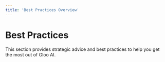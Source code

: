 ```yaml
---
title: 'Best Practices Overview'
---
```


# Best Practices

This section provides strategic advice and best practices to help you get the most out of Gloo AI.
